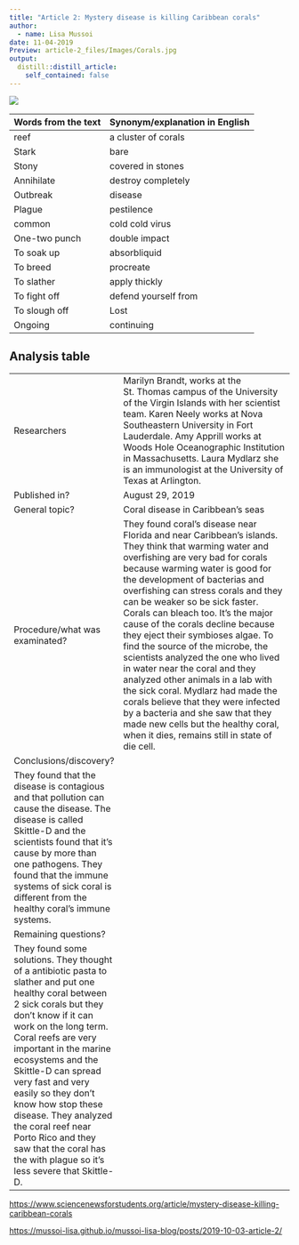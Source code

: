 ```yaml
---
title: "Article 2: Mystery disease is killing Caribbean corals"
author:
  - name: Lisa Mussoi 
date: 11-04-2019
Preview: article-2_files/Images/Corals.jpg 
output:
  distill::distill_article:
    self_contained: false
---
```




![](article-2_files/Images/corail1.jpg)




| Words from the text | Synonym/explanation in English |
| ------------------- | ------------------------------ |
|reef | a cluster of corals|
|Stark | bare|
|Stony| covered in stones|
|Annihilate | destroy completely|
|Outbreak | disease|
|Plague | pestilence |
|common | cold cold virus|
|One-two punch |double impact|
|To soak up | absorbliquid|
|To breed | procreate|
|To slather | apply thickly|
|To fight off | defend yourself from|
|To slough off | Lost|
|Ongoing | continuing|



## Analysis table 

|                              |                                                                     |
| ---------------------------- | ------------------------------------------------------------------- |
| Researchers                  | Marilyn Brandt, works  at the St. Thomas campus of the University of the Virgin Islands with her scientist team. Karen Neely works at Nova Southeastern University in Fort Lauderdale. Amy Apprill works at Woods Hole Oceanographic Institution in Massachusetts. Laura Mydlarz she is an immunologist at the University of Texas at Arlington.               |
| Published in?                | August 29, 2019                                                       |
| General topic?               |  Coral disease in Caribbean's seas                    |
| Procedure/what was examinated? |They found coral’s disease near Florida and near Caribbean’s islands. They think that warming water and overfishing are very bad for corals because warming water is good for the development of bacterias and overfishing can stress corals and they can be weaker so be sick faster. Corals can bleach too. It’s the major cause of the corals decline because they eject their symbioses algae. To find the source of the microbe, the scientists analyzed the one who lived in water near the coral and they analyzed other animals in a lab with the sick coral. Mydlarz had made the corals believe that they were infected by a bacteria and she saw that they made new cells but the healthy coral, when it dies, remains still in state of die cell. |
| Conclusions/discovery?       |
They found that the disease is contagious and that pollution can cause the disease. The disease is called Skittle-D and the scientists found that it’s cause by more than one pathogens. They found that the immune systems of sick coral is different from the healthy coral’s immune systems.|
| Remaining questions?         |
They found some solutions. They thought of a antibiotic pasta to slather and put one healthy coral between 2 sick corals but they don’t know if it can work on the long term. Coral reefs are very important in the marine ecosystems and the Skittle-D can spread very fast and very easily so they don’t know how stop these disease. They analyzed the coral reef near Porto Rico and they saw that the coral has the with plague so it’s less severe that Skittle-D.  |


<https://www.sciencenewsforstudents.org/article/mystery-disease-killing-caribbean-corals>

<https://mussoi-lisa.github.io/mussoi-lisa-blog/posts/2019-10-03-article-2/>
